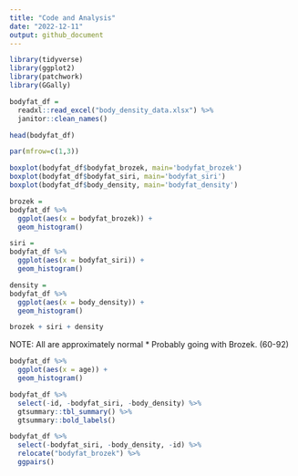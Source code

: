 ```yaml
---
title: "Code and Analysis"
date: "2022-12-11"
output: github_document
---
```


```r
library(tidyverse)
library(ggplot2)
library(patchwork)
library(GGally)
```

```r
bodyfat_df = 
  readxl::read_excel("body_density_data.xlsx") %>%
  janitor::clean_names() 

head(bodyfat_df)
```

```r
par(mfrow=c(1,3))

boxplot(bodyfat_df$bodyfat_brozek, main='bodyfat_brozek')
boxplot(bodyfat_df$bodyfat_siri, main='bodyfat_siri')
boxplot(bodyfat_df$body_density, main='bodyfat_density')

brozek = 
bodyfat_df %>%
  ggplot(aes(x = bodyfat_brozek)) +
  geom_histogram()

siri = 
bodyfat_df %>%
  ggplot(aes(x = bodyfat_siri)) +
  geom_histogram()

density =
bodyfat_df %>%
  ggplot(aes(x = body_density)) +
  geom_histogram()

brozek + siri + density
```

NOTE: All are approximately normal
* Probably going with Brozek. (60-92)

```r
bodyfat_df %>%
  ggplot(aes(x = age)) +
  geom_histogram()
```

```r
bodyfat_df %>% 
  select(-id, -bodyfat_siri, -body_density) %>% 
  gtsummary::tbl_summary() %>% 
  gtsummary::bold_labels()
```

```r
bodyfat_df %>% 
  select(-bodyfat_siri, -body_density, -id) %>% 
  relocate("bodyfat_brozek") %>% 
  ggpairs()
```

